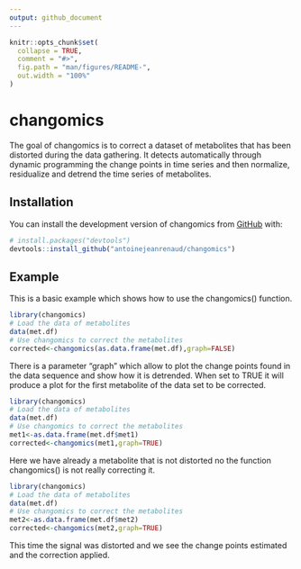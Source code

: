 ```yaml
---
output: github_document
---
```


<!-- README.md is generated from README.Rmd. Please edit that file -->

```r
knitr::opts_chunk$set(
  collapse = TRUE,
  comment = "#>",
  fig.path = "man/figures/README-",
  out.width = "100%"
)
```

# changomics

<!-- badges: start -->
<!-- badges: end -->

The goal of changomics is to correct a dataset of metabolites that has been distorted during the data gathering. It detects automatically through dynamic programming the change points in time series and then normalize, residualize and detrend the time series of metabolites.

## Installation

You can install the development version of changomics from [GitHub](https://github.com/) with:

``` r
# install.packages("devtools")
devtools::install_github("antoinejeanrenaud/changomics")
```

## Example

This is a basic example which shows how to use the changomics() function.

```r
library(changomics)
# Load the data of metabolites
data(met.df)
# Use changomics to correct the metabolites
corrected<-changomics(as.data.frame(met.df),graph=FALSE)
```

There is a parameter "graph" which allow to plot the change points found in the data sequence and show how it is detrended. When set to TRUE it will produce a plot for the first metabolite of the data set to be corrected.

```r
library(changomics)
# Load the data of metabolites
data(met.df)
# Use changomics to correct the metabolites
met1<-as.data.frame(met.df$met1)
corrected<-changomics(met1,graph=TRUE)
```

Here we have already a metabolite that is not distorted no the function changomics() is not really correcting it.

```r
library(changomics)
# Load the data of metabolites
data(met.df)
# Use changomics to correct the metabolites
met2<-as.data.frame(met.df$met2)
corrected<-changomics(met2,graph=TRUE)
```

This time the signal was distorted and we see the change points estimated and the correction applied.
